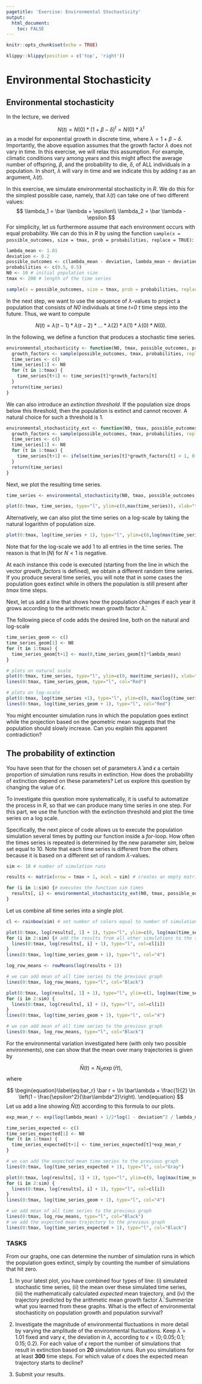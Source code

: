 ```yaml
---
pagetitle: 'Exercise: Environmental Stochasticity'
output: 
  html_document:
    toc: FALSE
---
```


```r
knitr::opts_chunk$set(echo = TRUE)
```

```r
klippy::klippy(position = c('top', 'right'))
```

# Environmental Stochasticity {.tabset}

## Environmental stochasticity

In the lecture, we derived

$$
N(t)=N(0)*(1+\beta-\delta)^t=N(0)*\lambda^t
$$
as a model for exponential growth in discrete time, where $\lambda = 1 + \beta - \delta$.
<!--If the population size is sufficiently large, this becomes a deterministic model because the number of offspring produced, *B*, and the number of individuals dying, *D*, at any time step will be very close to the expected values $N(t)\beta$ and $N(t)\delta$, respectively. This is due to the [law of large numbers](https://en.wikipedia.org/wiki/Law_of_large_numbers). We will investigate the effect of *demographic stochasticity* as it occurs in small populations in a later exercise.-->
Importantly, the above equation assumes that the growth factor $\lambda$ does not vary in time. In this exercise, we will relax this assumption. For example, climatic conditions vary among years and this might affect the average number of offspring, $\beta$, and the probability to die, $\delta$, of ALL individuals in a population. In short, $\lambda$ will vary in time and we indicate this by adding $t$ as an argument, $\lambda(t)$.

In this exercise, we simulate environmental stochasticity in *R*. We do this for the simplest possible case, namely, that $\lambda(t)$ can take one of two different values:
$$
\lambda_1 = \bar \lambda + \epsilon\\
\lambda_2 = \bar \lambda - \epsilon
$$
For simplicity, let us furthermore assume that each environment occurs with equal probability. We can do this in *R* by using the function ```sample(x = possible_outcomes, size = tmax, prob = probabilities, replace = TRUE)```:

```r
lambda_mean <- 1.01
deviation <- 0.2
possible_outcomes <- c(lambda_mean - deviation, lambda_mean + deviation)
probabilities <- c(0.5, 0.5)
N0 <- 10 # initial population size
tmax <- 200 # length of the time series

sample(x = possible_outcomes, size = tmax, prob = probabilities, replace = TRUE) # produces a vector of tmax random numbers taking the value 0.51  1.51
```

In the next step, we want to use the sequence of $\lambda$-values to project a population that consists of *N0* individuals at time  *t=0* *t* time steps into the future. Thus, we want to compute

$$
N(t)=\lambda(t-1)*\lambda(t-2)*\ldots*\lambda(2)*\lambda(1)*\lambda(0)*N(0).
$$

In the following, we define a function that produces a stochastic time series.

```r
environmental_stochasticity <- function(N0, tmax, possible_outcomes, probabilities) {
  growth_factors <- sample(possible_outcomes, tmax, probabilities, replace = TRUE)
  time_series <- c()
  time_series[1] <- N0
  for (t in 1:tmax) {
    time_series[t+1] <- time_series[t]*growth_factors[t]
  }
  return(time_series)
}
```

We can also introduce an *extinction threshold*. If the population size drops below this threshold, then the population is extinct and cannot recover. A natural choice for such a threshold is 1.

```r
environmental_stochasticity_ext <- function(N0, tmax, possible_outcomes, probabilities) {
  growth_factors <- sample(possible_outcomes, tmax, probabilities, replace = TRUE)
  time_series <- c()
  time_series[1] <- N0
  for (t in 1:tmax) {
    time_series[t+1] <- ifelse(time_series[t]*growth_factors[t] < 1, 0, time_series[t]*growth_factors[t]) # sets the population vector to 0 in case N drops below 1
  }
  return(time_series)
}
```

Next, we plot the resulting time series.

```r
time_series <- environmental_stochasticity(N0, tmax, possible_outcomes, probabilities) # runs the function

plot(0:tmax, time_series, type="l", ylim=c(0,max(time_series)), xlab="time", ylab="population size")
```

Alternatively, we can also plot the time series on a log-scale by taking the natural logarithm of population size.

```r
plot(0:tmax, log(time_series + 1), type="l", ylim=c(0,log(max(time_series + 1))), xlab="time", ylab="population size")
```

Note that for the log-scale we add 1 to all entries in the time series. The reason is that $\ln(N)$ for $N<1$ is negative.

At each instance this code is executed (starting from the line in which the vector *growth_factors* is defined), we obtain a different random time series. If you produce several time series, you will note that in some cases the population goes extinct while in others the population is still present after *tmax* time steps.

<!--
To confirm that the arithmetic mean of the annual grwoth factors, given by

$$
\bar\lambda=\frac{1}{t}(\lambda_{t-1}+\lambda_{t-2}+\ldots+\lambda_2+\lambda_1+\lambda_0),
$$

is not informative, we can add the time series as it would result if the population would grow each time according to the factor $\bar\lambda$.

```r
arithmetic_mean <- mean(growth_factors) # calculates the arithmetic mean of the annual grwoth factors
arithmetic_mean # shows the value of the arithmetic mean
```

Next, we add the line that shows how the population develops if it changes each year according to the arithmetic mean of the $\bar\lambda$.

```r
time_series_arith <- c() # creates an empty vector in which we will store the population time series
time_series_arith[1] <- N0 # first entry in this vector equals initial population size N(0)
  for (t in 1:n) {# for-loop that projects the population n time steps into the future using only the arithmetric mean
  time_series_arith[t+1] <- max(0, time_series_arith[t]*arithmetic_mean)
  }

plot(0:n, time_series+1, type="l", log="y", ylim=c(1,max(time_series)), xlab="time", ylab="population size") # repeats the plot with the stochastic time series
lines(0:n, time_series_arith, type="p", col="2") # adds the line based on arithmetric mean to the plot
```

As expected, the arithmetic mean growth factor is not very accurate in predicting the fate of the population.
-->

Next, let us add a line that shows how the population changes if each year it grows according to the arithmetic mean growth factor $\bar\lambda$.

<!--
$$
\tilde\lambda:=(\lambda_{t-1}*\lambda_{t-2}*\ldots*\lambda_2*\lambda_1*\lambda_0)^{\frac{1}{t}}
$$
```r
geometric_mean <- exp(mean(log(growth_factors))) # calculates the geometric mean of the annual growth factors (can you derive the formula that is used here?) 
geometric_mean # shows the value of the geometric mean
```
-->
The following piece of code adds the desired line, both on the natural and log-scale

```r
time_series_geom <- c()
time_series_geom[1] <- N0
for (t in 1:tmax) {
  time_series_geom[t+1] <- max(0,time_series_geom[t]*lambda_mean)
}

# plots on natural scale
plot(0:tmax, time_series, type="l", ylim=c(0, max(time_series)), xlab="time", ylab="population size")
lines(0:tmax, time_series_geom, type="l", col="Red")

# plots on log-scale
plot(0:tmax, log(time_series +1), type="l", ylim=c(0, max(log(time_series_geom + 1))), xlab="time", ylab="population size")
lines(0:tmax, log(time_series_geom + 1), type="l", col="Red")
```

You might encounter simulation runs in which the population goes extinct while the projection based on the geometric mean suggests that the population should slowly increase. Can you explain this apparent contradiction?

## The probability of extinction

You have seen that for the chosen set of parameters $\bar \lambda$ and $\epsilon$ a certain proportion of simulation runs results in extinction. How does the probability of extinction depend on these parameters? Let us explore this question by changing the value of $\epsilon$.

To investigate this question more systematically, it is useful to automatize the process in *R*, so that we can produce many time series in one step. For this part, we use the function with the extinction threshold and plot the time series on a log scale.

Specifically, the next piece of code allows us to execute the population simulation several times by putting our function inside a *for*-loop. How often the times series is repeated is determined by the new parameter *sim*, below set equal to 10. Note that each time series is different from the others because it is based on a different set of random $\lambda$-values. 

```r
sim <- 10 # number of simulation runs

results <- matrix(nrow = tmax + 1, ncol = sim) # creates an empty matrix with n+1 rows and sim columns in which we will store the time series

for (i in 1:sim) {# executes the function sim times
  results[, i] <- environmental_stochasticity_ext(N0, tmax, possible_outcomes, probabilities) # produces a time series and stores it in the jth column of the matrix results
}
```

Let us combine all time series into a single plot.

```r
cl <- rainbow(sim) # set number of colors equal to number of simulations

plot(0:tmax, log(results[, 1] + 1), type="l", ylim=c(0, log(max(time_series_geom, results) + 1)), col=cl[1], xlab="time", ylab="ln(population size)") # plot the result from the first simulation
for (i in 2:sim) {# add the results from all other simulations to the same graph
  lines(0:tmax, log(results[, i] + 1), type="l", col=cl[i])
}
lines(0:tmax, log(time_series_geom + 1), type="l", col="4")
```


```r
log_row_means <- rowMeans(log(results + 1))

# we can add mean of all time series to the previous graph
lines(0:tmax, log_row_means, type="l", col="Black")
```

```r
plot(0:tmax, log(results[, 1] + 1), type="l", ylim=c(1, log(max(time_series_geom, results) + 1)), col=cl[1], xlab="time", ylab="ln(population size)")
for (i in 2:sim) {
  lines(0:tmax, log(results[, i] + 1), type="l", col=cl[i])
}
lines(0:tmax, log(time_series_geom + 1), type="l", col="4")

# we can add mean of all time series to the previous graph
lines(0:tmax, log_row_means, type="l", col="Black")
```

For the environmental variation investigated here (with only two possible environments), one can show that the mean over many trajectories is given by

$$
\begin{equation}
\bar N(t) = N_0 \exp(\bar r t),
\end{equation}
$$
where

$$
\begin{equation}\label{eq:bar_r}
\bar r = \ln \bar\lambda + \frac{1}{2} \ln \left(1 - \frac{\epsilon^2}{\bar\lambda^2}\right).
\end{equation}
$$
Let us add a line showing $\bar N(t)$ according to this formula to our plots.

```r
exp_mean_r <- exp(log(lambda_mean) + 1/2*log(1 - deviation^2 / lambda_mean^2))

time_series_expected <- c()
time_series_expected[1] <- N0
for (t in 1:tmax) {
  time_series_expected[t+1] <- time_series_expected[t]*exp_mean_r
}

# we can add the expected mean time series to the previous graph
lines(0:tmax, log(time_series_expected + 1), type="l", col="Gray")
```

```r
plot(0:tmax, log(results[, 1] + 1), type="l", ylim=c(0, log(max(time_series_geom, results) + 1)), col=cl[1], xlab="time", ylab="ln(population size)")
for (i in 2:sim) {
  lines(0:tmax, log(results[, i] + 1), type="l", col=cl[i])
}
lines(0:tmax, log(time_series_geom + 1), type="l", col="4")

# we add mean of all time series to the previous graph
lines(0:tmax, log_row_means, type="l", col="Black")
# we add the expected mean trajectory to the previous graph
lines(0:tmax, log(time_series_expected + 1), type="l", col="Black")
```

### TASKS

From our graphs, one can determine the number of simulation runs in which the population goes extinct, simply by counting the number of simulations that hit zero.

  (1)
  In your latest plot, you have combined four types of line: (i) simulated stochastic time series, (ii) the mean over these simulated time series, (iii) the mathematically calculated *expected* mean trajectory, and (iv) the trajectory predicted by the arithmetic mean growth factor $\bar\lambda$.
Summerize what you learned from these graphs. What is the effect of environmental stochasticity on population growth and population survival?
  
  (2)
  Investigate the magnitude of environmental fluctuations in more detail by varying the amplitude of the environmental fluctuations. Keep $\bar \lambda = 1.01$ fixed and vary $\epsilon$, the deviation in $\lambda$, according to
$\epsilon = (0; 0.05; 0.1; 0.15; 0.2)$.
For each value of $\epsilon$ report the number of simulations that result in extinction based on **20** simulation runs. Run you simulations for at least **300** time steps.
For which value of $\epsilon$ does the expected mean trajectory starts to decline? 

  (3)
Submit your results.

